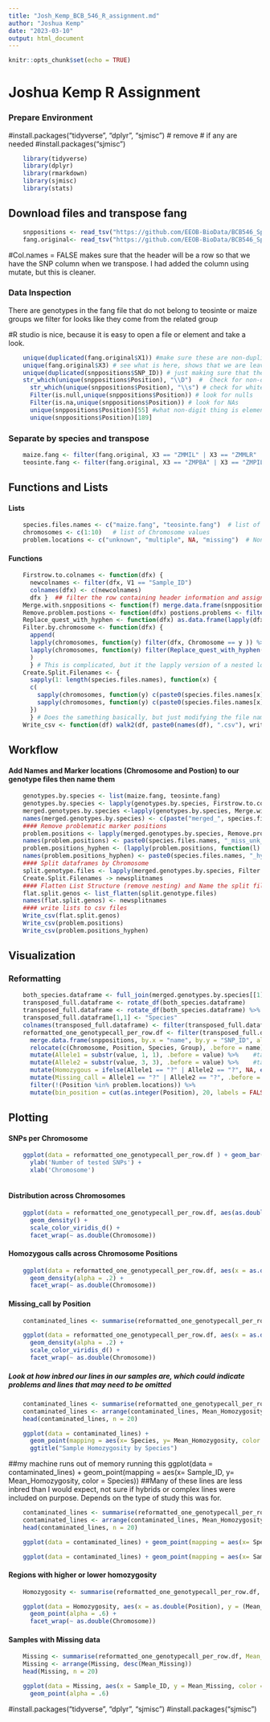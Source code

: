 ```yaml
---
title: "Josh_Kemp_BCB_546_R_assignment.md"
author: "Joshua Kemp"
date: "2023-03-10"
output: html_document
---
```


```r
knitr::opts_chunk$set(echo = TRUE)
```

# Joshua Kemp R Assignment

### Prepare Environment

#install.packages("tidyverse", "dplyr", "sjmisc") \# remove \# if any are needed #install.packages("sjmisc")

```r
    library(tidyverse)
    library(dplyr)
    library(rmarkdown)
    library(sjmisc)
    library(stats)
```

## Download files and transpose fang

```r
    snppositions <- read_tsv("https://github.com/EEOB-BioData/BCB546_Spring2023/raw/main/assignments/UNIX_Assignment/snp_position.txt", col_names=TRUE, show_col_types = FALSE) %>% select(SNP_ID, Chromosome, Position)
    fang.original<- read_tsv("https://github.com/EEOB-BioData/BCB546_Spring2023/blob/main/assignments/UNIX_Assignment/fang_et_al_genotypes.txt?raw=true", col_names=FALSE, show_col_types = FALSE)
```

#Col.names = FALSE makes sure that the header will be a row so that we have the SNP column when we transpose. I had added the column using mutate, but this is cleaner.

### Data Inspection

There are genotypes in the fang file that do not belong to teosinte or maize groups we filter for looks like they come from the related group

#R studio is nice, because it is easy to open a file or element and take a look.


```r
    unique(duplicated(fang.original$X1)) #make sure these are non-duplicated
    unique(fang.original$X3) # see what is here, shows that we are leaving out some of the groups present.  I assume they belong to trypsicum
    unique(duplicated(snppositions$SNP_ID)) # just making sure that these are unique, but since the unix project had no problems, they should be
    str_which(unique(snppositions$Position), "\\D")  #  Check for non-digit values in position. This block looks for values in postion that could be problems.  Found multiple, unknown, and NA
      str_which(unique(snppositions$Position), "\\s") # check for whitespace
      Filter(is.null,unique(snppositions$Position)) # look for nulls
      Filter(is.na,unique(snppositions$Position)) # look for NAs
      unique(snppositions$Position)[55] #what non-digit thing is element 55 and 89
      unique(snppositions$Position)[189]
```

### Separate by species and transpose

```r
    maize.fang <- filter(fang.original, X3 == "ZMMIL" | X3 == "ZMMLR" | X3 =="ZMMMR" | X1 == "Sample_ID") %>% rotate_df()  #pull out Maize groups, write to a file, and transpose
    teosinte.fang <- filter(fang.original, X3 == "ZMPBA" | X3 == "ZMPIL" | X3 =="ZMPJA" | X1 == "Sample_ID") %>% rotate_df()  #pull out teosinte groups, write to a file, and transpose
```


## Functions and Lists

#### Lists

```r
    species.files.names <- c("maize.fang", "teosinte.fang")  # list of starting files
    chromosomes <- c(1:10)   # list of Chromosome values
    problem.locations <- c("unknown", "multiple", NA, "missing")  # None numeric values present in the position column
```

#### Functions

```r
    Firstrow.to.colnames <- function(dfx) {
      newcolnames <- filter(dfx, V1 == "Sample_ID")
      colnames(dfx) <- c(newcolnames)
      dfx }  ## filter the row containing header information and assign column names based on that vector
    Merge.with.snppositions <- function(f) merge.data.frame(snppositions, f, by.x = "SNP_ID", by.y = "Sample_ID", all.y = TRUE, sort = FALSE) # Join a data frame with the snppositions file, keeping the extra rows (which contain some useful information)
    Remove.problem.postions <- function(dfx) postions.problems <- filter(dfx, Position %in% problem.locations)  #find and filter all rows from a dataframe contatining positions the non numeric positions in our list and write them to a new seperate dataframe called problem positions.
    Replace_quest_with_hyphen <- function(dfx) as.data.frame(lapply(dfx, function(x) (gsub(pattern="?", replacement="-", x, fixed = TRUE))) -> dfx) # Replace all questionmarks with hyphens within a dataframe
    Filter.by.chromosome <- function(dfx) {
      append(
      lapply(chromosomes, function(y) filter(dfx, Chromosome == y )) %>% lapply(function(x) filter(x, !(Position %in% problem.locations)) %>% arrange(as.numeric(Position))),
      lapply(chromosomes, function(y) filter(Replace_quest_with_hyphen(dfx), Chromosome == y )) %>% lapply(function(x) filter(x, !(Position %in% problem.locations)) %>% arrange(desc(as.numeric(Position))))
      )
      } # This is complicated, but it the lapply version of a nested loop.  It takes a given data frame, and for each chromosome within our chromsosme list, it will filter by chromosome, remove problem locations and then sort. I does this twice once ascending, and onnce decending on a version of the dataframe with the questionmarks replaced.
    Create.Split.Filenames <- {
      sapply(1: length(species.files.names), function(x) {
      c(
        sapply(chromosomes, function(y) c(paste0(species.files.names[x], "_chr-", y, "_ascending"))),
        sapply(chromosomes, function(y) c(paste0(species.files.names[x], "_chr-", y, "_descending"))))
      })
      } # Does the samething basically, but just modifying the file names so we can assign them later
    Write_csv <- function(df) walk2(df, paste0(names(df), ".csv"), write_csv) # writes a dataframe to file in the current working directory
```

## Workflow

#### Add Names and Marker locations (Chromosome and Postion) to our genotype files then name them

```r
    genotypes.by.species <- list(maize.fang, teosinte.fang)
    genotypes.by.species <- lapply(genotypes.by.species, Firstrow.to.colnames)
    merged.genotypes.by.species <-lapply(genotypes.by.species, Merge.with.snppositions)
    names(merged.genotypes.by.species) <- c(paste("merged_", species.files.names, sep = ""))
    #### Remove problematic marker positions
    problem.positions <- lapply(merged.genotypes.by.species, Remove.problem.postions)
    names(problem.positions) <- paste0(species.files.names, "_miss_unk_mult", sep = "")
    problem.positions_hyphen <- (lapply(problem.positions, function(l) Replace_quest_with_hyphen(l)))
    names(problem.positions_hyphen) <- paste0(species.files.names, "_hypen_miss_unk_mult", sep = "")
    #### Split dataframes by Chromosome
    split.genotype.files <- lapply(merged.genotypes.by.species, Filter.by.chromosome)
    Create.Split.Filenames -> newsplitnames
    #### Flatten List Structure (remove nesting) and Name the split files
    flat.split.genos <- list_flatten(split.genotype.files)
    names(flat.split.genos) <- newsplitnames
    #### write lists to csv files
    Write_csv(flat.split.genos)
    Write_csv(problem.positions)
    Write_csv(problem.positions_hyphen)
```

## Visualization

### Reformatting

```r
    both_species.dataframe <- full_join(merged.genotypes.by.species[[1]], merged.genotypes.by.species[[2]], by = join_by("SNP_ID" == "SNP_ID", "Chromosome" == "Chromosome", "Position" == "Position"), suffix = c("", ""))
    transposed_full.dataframe <- rotate_df(both_species.dataframe)
    transposed_full.dataframe <- rotate_df(both_species.dataframe) %>% mutate(Species = ifelse(V986 == "ZMMIL" | V986 == "ZMMLR" | V986 =="ZMMMR", "Maize", ifelse(V986 == "ZMPBA" | V986 == "ZMPIL" | V986 =="ZMPJA", "Teosinte", NA)), .before = V1)
    transposed_full.dataframe[1,1] <- "Species"
    colnames(transposed_full.dataframe) <- filter(transposed_full.dataframe, Species == "Species")
    reformatted_one_genotypecall_per_row.df <- filter(transposed_full.dataframe, !(Sample_ID == "NA" | Sample_ID == "Sample_ID")) %>% pivot_longer(cols = -c("Species", "Group", "JG_OTU", "Sample_ID")) %>% 
      merge.data.frame(snppositions, by.x = "name", by.y = "SNP_ID", all.x = TRUE, sort = FALSE) %>%    # quick way to add snp locations
      relocate(c(Chromosome, Position, Species, Group), .before = name) %>%   #move these columns to the front of the df
      mutate(Allele1 = substr(value, 1, 1), .before = value) %>%    #take first allele call, difit 1, and create a column
      mutate(Allele2 = substr(value, 3, 3), .before = value) %>%    #take 3rd digit which is the second allele call
      mutate(Homozygous = ifelse(Allele1 == "?" | Allele2 == "?", NA, eval(Allele1 == Allele2)), .before = Allele1) %>%  #if there is no call "?", return NA otherwise, check if allele 1 equals allele 2 and return true or false
      mutate(Missing_call = Allele1 == "?" | Allele2 == "?", .before = Allele1) %>% # if allele one or two is a missing call write True, otherwise false and write to new column called Missing_call
      filter(!(Position %in% problem.locations)) %>% 
      mutate(bin_position = cut(as.integer(Position), 20, labels = FALSE), .after = Position)
```

## Plotting

#### SNPs per Chromosome

```r

    ggplot(data = reformatted_one_genotypecall_per_row.df ) + geom_bar(mapping = aes(x= as.factor(as.integer(Chromosome)), color = Species )) +
      ylab('Number of tested SNPs') +
      xlab('Chromosome') 
      
```

#### Distribution across Chromosomes

```r
    ggplot(data = reformatted_one_genotypecall_per_row.df, aes(as.double(Position))) +
      geom_density() +
      scale_color_viridis_d() +
      facet_wrap(~ as.double(Chromosome))
```

#### Homozygous calls across Chromosome Positions

```r
    ggplot(data = reformatted_one_genotypecall_per_row.df, aes(x = as.double(Position), fill = (Homozygous), position = "fill", color = Species)) +
      geom_density(alpha = .2) +
      facet_wrap(~ as.double(Chromosome))
```


#### Missing_call by Position


```r
    contaminated_lines <- summarise(reformatted_one_genotypecall_per_row.df, Mean_Missing = mean(Homozygous, na.rm = TRUE), .by = c(Sample_ID, Species))

```

```r
    ggplot(data = reformatted_one_genotypecall_per_row.df, aes(x = as.double(Position), fill = Missing_call, position = "fill", color = Species)) +
      geom_density(alpha = .2) +
      scale_color_viridis_d() +
      facet_wrap(~ as.double(Chromosome))
```

##### Look at how inbred our lines in our samples are, which could indicate problems and lines that may need to be omitted

```r
    contaminated_lines <- summarise(reformatted_one_genotypecall_per_row.df, Mean_Homozygosity = mean(Homozygous, na.rm = TRUE), .by = c(Sample_ID, Species))
    contaminated_lines <- arrange(contaminated_lines, Mean_Homozygosity)
    head(contaminated_lines, n = 20)
```

```r
    ggplot(data = contaminated_lines) +
      geom_point(mapping = aes(x= Species, y= Mean_Homozygosity, color = Species, alpha=0.05)) +
      ggtitle("Sample Homozygosity by Species")
```


##my machine runs out of memory running this ggplot(data = contaminated_lines) + geom_point(mapping = aes(x= Sample_ID, y= Mean_Homozygosity, color = Species)) ##Many of these lines are less inbred than I would expect, not sure if hybrids or complex lines were included on purpose. Depends on the type of study this was for.

```r
    contaminated_lines <- summarise(reformatted_one_genotypecall_per_row.df, Mean_Homozygosity = mean(Homozygous, na.rm = TRUE), .by = c(Sample_ID, Species))
    contaminated_lines <- arrange(contaminated_lines, Mean_Homozygosity)
    head(contaminated_lines, n = 20)
```

```r
    ggplot(data = contaminated_lines) + geom_point(mapping = aes(x= Species, y= Mean_Homozygosity, color = Species, alpha=0.05)) + ggtitle("Sample Homozygosity by Species")
```

```r
    ggplot(data = contaminated_lines) + geom_point(mapping = aes(x= Sample_ID, y= Mean_Homozygosity, color = Species))

```


#### Regions with higher or lower homozygosity
```r
    Homozygosity <- summarise(reformatted_one_genotypecall_per_row.df, Mean_Homozygosity = mean(Homozygous, na.rm = TRUE), .by = c(Chromosome, Position, Species))
```

```r
    ggplot(data = Homozygosity, aes(x = as.double(Position), y = (Mean_Homozygosity), color = Species)) +
      geom_point(alpha = .6) +
      facet_wrap(~ as.double(Chromosome))
```
#### Samples with Missing data
```r
    Missing <- summarise(reformatted_one_genotypecall_per_row.df, Mean_Missing = mean(Missing_call, na.rm = TRUE), .by = c(Sample_ID, Species))
    Missing <- arrange(Missing, desc(Mean_Missing))
    head(Missing, n = 20)
```

```r
    ggplot(data = Missing, aes(x = Sample_ID, y = Mean_Missing, color = Species)) +
      geom_point(alpha = .6)
````


#install.packages("tidyverse", "dplyr", "sjmisc") #install.packages("sjmisc")

